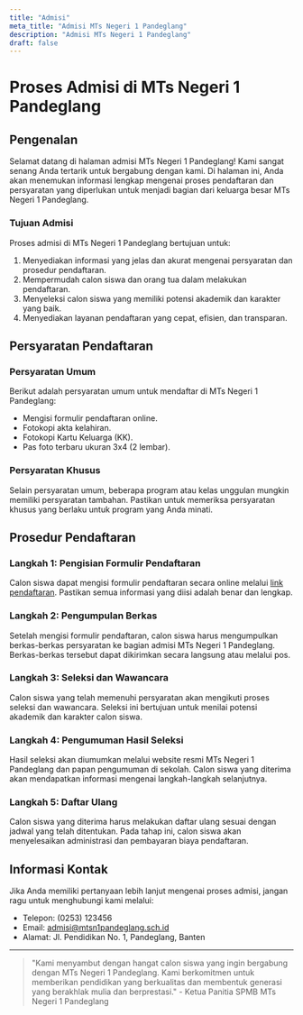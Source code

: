 ```yaml
---
title: "Admisi"
meta_title: "Admisi MTs Negeri 1 Pandeglang"
description: "Admisi MTs Negeri 1 Pandeglang"
draft: false
---
```


# Proses Admisi di MTs Negeri 1 Pandeglang

## Pengenalan

Selamat datang di halaman admisi MTs Negeri 1 Pandeglang! Kami sangat senang Anda tertarik untuk bergabung dengan kami. Di halaman ini, Anda akan menemukan informasi lengkap mengenai proses pendaftaran dan persyaratan yang diperlukan untuk menjadi bagian dari keluarga besar MTs Negeri 1 Pandeglang.

### Tujuan Admisi

Proses admisi di MTs Negeri 1 Pandeglang bertujuan untuk:
1. Menyediakan informasi yang jelas dan akurat mengenai persyaratan dan prosedur pendaftaran.
2. Mempermudah calon siswa dan orang tua dalam melakukan pendaftaran.
3. Menyeleksi calon siswa yang memiliki potensi akademik dan karakter yang baik.
4. Menyediakan layanan pendaftaran yang cepat, efisien, dan transparan.

## Persyaratan Pendaftaran

### Persyaratan Umum

Berikut adalah persyaratan umum untuk mendaftar di MTs Negeri 1 Pandeglang:
- Mengisi formulir pendaftaran online.
- Fotokopi akta kelahiran.
- Fotokopi Kartu Keluarga (KK).
- Pas foto terbaru ukuran 3x4 (2 lembar).

### Persyaratan Khusus

Selain persyaratan umum, beberapa program atau kelas unggulan mungkin memiliki persyaratan tambahan. Pastikan untuk memeriksa persyaratan khusus yang berlaku untuk program yang Anda minati.

## Prosedur Pendaftaran

### Langkah 1: Pengisian Formulir Pendaftaran

Calon siswa dapat mengisi formulir pendaftaran secara online melalui [link pendaftaran](https://admisi.mtsn1pandeglang.sch.id). Pastikan semua informasi yang diisi adalah benar dan lengkap.

### Langkah 2: Pengumpulan Berkas

Setelah mengisi formulir pendaftaran, calon siswa harus mengumpulkan berkas-berkas persyaratan ke bagian admisi MTs Negeri 1 Pandeglang. Berkas-berkas tersebut dapat dikirimkan secara langsung atau melalui pos.

### Langkah 3: Seleksi dan Wawancara

Calon siswa yang telah memenuhi persyaratan akan mengikuti proses seleksi dan wawancara. Seleksi ini bertujuan untuk menilai potensi akademik dan karakter calon siswa.

### Langkah 4: Pengumuman Hasil Seleksi

Hasil seleksi akan diumumkan melalui website resmi MTs Negeri 1 Pandeglang dan papan pengumuman di sekolah. Calon siswa yang diterima akan mendapatkan informasi mengenai langkah-langkah selanjutnya.

### Langkah 5: Daftar Ulang

Calon siswa yang diterima harus melakukan daftar ulang sesuai dengan jadwal yang telah ditentukan. Pada tahap ini, calon siswa akan menyelesaikan administrasi dan pembayaran biaya pendaftaran.

## Informasi Kontak

Jika Anda memiliki pertanyaan lebih lanjut mengenai proses admisi, jangan ragu untuk menghubungi kami melalui:
- Telepon: (0253) 123456
- Email: admisi@mtsn1pandeglang.sch.id
- Alamat: Jl. Pendidikan No. 1, Pandeglang, Banten

---

> "Kami menyambut dengan hangat calon siswa yang ingin bergabung dengan MTs Negeri 1 Pandeglang. Kami berkomitmen untuk memberikan pendidikan yang berkualitas dan membentuk generasi yang berakhlak mulia dan berprestasi." - Ketua Panitia SPMB MTs Negeri 1 Pandeglang